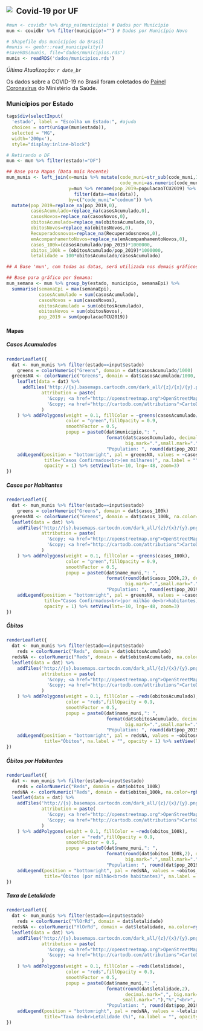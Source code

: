 ## <img src="imagens/mg2.png" style="float: left; margin-right: 10px;" />Covid-19 por UF

```r
#mun <- covidbr %>% drop_na(municipio) # Dados por Município
mun <- covidbr %>% filter(municipio!="") # Dados por Município Novo

# Shapefile dos municípios do Brasil
#munis <- geobr::read_municipality()
#saveRDS(munis, file="dados/municipios.rds")
munis <- readRDS('dados/municipios.rds')
```

*Última Atualização: `r date_br`*

Os dados sobre a COVID-19 no Brasil foram coletados do <a href='https://covid.saude.gov.br'>Painel Coronavírus</a> do Ministério da Saúde.

### Municípios por Estado

```r
tags$div(selectInput(
  'estado', label = "Escolha um Estado:", #ajuda
  choices = sort(unique(mun$estado)), 
  selected = "MG", 
  width='200px'), 
  style="display:inline-block")
```


```r
# Retirando o DF
mun <- mun %>% filter(estado!="DF")

## Base para Mapas (Data mais Recente)
mun_munis <- left_join(x=munis %>% mutate(code_muni=str_sub(code_muni,1,6),
                                          code_muni=as.numeric(code_muni)), 
                       y=mun %>% rename(pop_2019=populacaoTCU2019) %>% 
                         filter(data==max(data)), 
                       by=c("code_muni"="codmun")) %>% 
  mutate(pop_2019=replace_na(pop_2019,0),
         casosAcumulado=replace_na(casosAcumulado,0),
         casosNovos=replace_na(casosNovos,0),
         obitosAcumulado=replace_na(obitosAcumulado,0),
         obitosNovos=replace_na(obitosNovos,0),
         Recuperadosnovos=replace_na(Recuperadosnovos,0),
         emAcompanhamentoNovos=replace_na(emAcompanhamentoNovos,0),
         casos_100k=(casosAcumulado/pop_2019)*1000000,
         obitos_100k = (obitosAcumulado/pop_2019)*1000000,
         letalidade = 100*obitosAcumulado/casosAcumulado)

## A Base 'mun', com todas as datas, será utilizada nos demais gráficos que são por dia

## Base para gráfico por Semana:
mun_semana <- mun %>% group_by(estado, municipio, semanaEpi) %>% 
  summarise(semanaEpi = max(semanaEpi),
            casosAcumulado = sum(casosAcumulado),
            casosNovos = sum(casosNovos),
            obitosAcumulado = sum(obitosAcumulado),
            obitosNovos = sum(obitosNovos),
            pop_2019 = sum(populacaoTCU2019))
```

#### **Mapas** {.tabset .tabset-pills}

##### Casos Acumulados

```r
renderLeaflet({
  dat <- mun_munis %>% filter(estado==input$estado)
    greens = colorNumeric("Greens", domain = dat$casosAcumulado/1000)
  greensNA <- colorNumeric("Greens", domain = dat$casosAcumulado/1000, na.color=rgb(0,0,0,0))
    leaflet(data = dat) %>%
      addTiles('http://{s}.basemaps.cartocdn.com/dark_all/{z}/{x}/{y}.png',
             attribution = paste(
               '&copy; <a href="http://openstreetmap.org">OpenStreetMap</a> contributors',
               '&copy; <a href="http://cartodb.com/attributions">CartoDB</a>'
             )
    ) %>% addPolygons(weight = 0.1, fillColor = ~greens(casosAcumulado/1000),
                      color = "green",fillOpacity = 0.9,
                      smoothFactor = 0.5,
                      popup = paste0(dat$municipio,": ", 
                                     format(dat$casosAcumulado, decimal.mark=",",
                                            big.mark=".",small.mark="."),"<br>",
                                     "Population: ", round(dat$pop_2019/1000000,2)," Mi"))    %>% 
    addLegend(position = "bottomright", pal = greensNA, values = ~casosAcumulado/1000, 
              title="Casos Confirmados<br>(em milhares)", na.label = "", 
              opacity = 1) %>% setView(lat=-10, lng=-48, zoom=3)
})
```

##### Casos por Habitantes

```r
renderLeaflet({
  dat <- mun_munis %>% filter(estado==input$estado)
    greens = colorNumeric("Greens", domain = dat$casos_100k)
  greensNA <- colorNumeric("Greens", domain = dat$casos_100k, na.color=rgb(0,0,0,0))
  leaflet(data = dat) %>%
    addTiles('http://{s}.basemaps.cartocdn.com/dark_all/{z}/{x}/{y}.png',
             attribution = paste(
               '&copy; <a href="http://openstreetmap.org">OpenStreetMap</a> contributors',
               '&copy; <a href="http://cartodb.com/attributions">CartoDB</a>'
             )
    ) %>% addPolygons(weight = 0.1, fillColor = ~greens(casos_100k),
                      color = "green",fillOpacity = 0.9,
                      smoothFactor = 0.5,
                      popup = paste0(dat$name_muni,": ", 
                                     format(round(dat$casos_100k,2), decimal.mark=",",
                                            big.mark=".",small.mark="."),"<br>",
                                     "Population: ", round(est$pop_2019/1000000,2)," Mi")) %>% 
    addLegend(position = "bottomright", pal = greensNA, values = ~casos_100k, 
              title="Casos Confirmados<br>(por milhão de<br>habitantes)", na.label = "", 
              opacity = 1) %>% setView(lat=-10, lng=-48, zoom=3)
})
```

##### Óbitos

```r
renderLeaflet({
  dat <- mun_munis %>% filter(estado==input$estado)
    reds = colorNumeric("Reds", domain = dat$obitosAcumulado)
  redsNA <- colorNumeric("Reds", domain = dat$obitosAcumulado, na.color=rgb(0,0,0,0))
  leaflet(data = dat) %>%
    addTiles('http://{s}.basemaps.cartocdn.com/dark_all/{z}/{x}/{y}.png',
             attribution = paste(
               '&copy; <a href="http://openstreetmap.org">OpenStreetMap</a> contributors',
               '&copy; <a href="http://cartodb.com/attributions">CartoDB</a>'
             )
    ) %>% addPolygons(weight = 0.1, fillColor = ~reds(obitosAcumulado),
                      color = "reds",fillOpacity = 0.9,
                      smoothFactor = 0.5,
                      popup = paste0(dat$name_muni,": ", 
                                     format(dat$obitosAcumulado, decimal.mark=",",
                                            big.mark=".",small.mark="."),"<br>",
                                     "Population: ", round(dat$pop_2019/1000000,2)," Mi")) %>% 
    addLegend(position = "bottomright", pal = redsNA, values = ~obitosAcumulado, 
              title="Óbitos", na.label = "", opacity = 1) %>% setView(lat=-10, lng=-48, zoom=3)
})
```

##### Óbitos por Habitantes

```r
renderLeaflet({
  dat <- mun_munis %>% filter(estado==input$estado)
    reds = colorNumeric("Reds", domain = dat$obitos_100k)
  redsNA <- colorNumeric("Reds", domain = dat$obitos_100k, na.color=rgb(0,0,0,0))
  leaflet(data = dat) %>%
    addTiles('http://{s}.basemaps.cartocdn.com/dark_all/{z}/{x}/{y}.png',
             attribution = paste(
               '&copy; <a href="http://openstreetmap.org">OpenStreetMap</a> contributors',
               '&copy; <a href="http://cartodb.com/attributions">CartoDB</a>'
             )
    ) %>% addPolygons(weight = 0.1, fillColor = ~reds(obitos_100k),
                      color = "reds",fillOpacity = 0.9,
                      smoothFactor = 0.5,
                      popup = paste0(dat$name_muni,": ", 
                                     format(round(dat$obitos_100k,2), decimal.mark=",",
                                            big.mark=".",small.mark="."),"<br>",
                                     "Population: ", round(dat$pop_2019/1000000,2)," Mi")) %>% 
    addLegend(position = "bottomright", pal = redsNA, values = ~obitos_100k, 
              title="Óbitos (por milhão<br>de habitantes)", na.label = "", opacity = 1) %>% setView(lat=-10, lng=-48, zoom=3)
})
```

##### Taxa de Letalidade

```r
renderLeaflet({
  dat <- mun_munis %>% filter(estado==input$estado)
    reds = colorNumeric("YlOrRd", domain = dat$letalidade)
  redsNA <- colorNumeric("YlOrRd", domain = dat$letalidade, na.color=rgb(0,0,0,0))
  leaflet(data = dat) %>%
    addTiles('http://{s}.basemaps.cartocdn.com/dark_all/{z}/{x}/{y}.png',
             attribution = paste(
               '&copy; <a href="http://openstreetmap.org">OpenStreetMap</a> contributors',
               '&copy; <a href="http://cartodb.com/attributions">CartoDB</a>'
             )
    ) %>% addPolygons(weight = 0.1, fillColor = ~reds(letalidade),
                      color = "reds",fillOpacity = 0.9,
                      smoothFactor = 0.5,
                      popup = paste0(dat$name_muni,": ", 
                                     format(round(dat$letalidade,2),
                                            decimal.mark=",", big.mark=".",
                                           small.mark="."),"%","<br>",
                                     "Population: ", round(dat$pop_2019/1000000,2)," Mi")) %>% 
    addLegend(position = "bottomright", pal = redsNA, values = ~letalidade, 
              title="Taxa de<br>Letalidade (%)", na.label = "", opacity = 1) %>% setView(lat=-10, lng=-48, zoom=3)
})
```


#### {-}

# {-}

